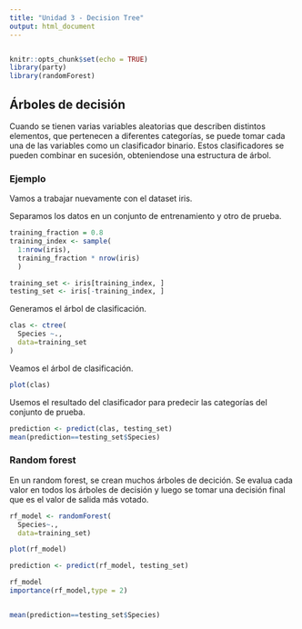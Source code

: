 ```yaml
---
title: "Unidad 3 - Decision Tree"
output: html_document
---
```

```r

```

```r
knitr::opts_chunk$set(echo = TRUE)
library(party)
library(randomForest)
```

## Árboles de decisión

Cuando se tienen varias variables aleatorias que describen distintos elementos,
que pertenecen a diferentes categorías, se puede tomar cada una de las variables
como un clasificador binario. Estos clasificadores se pueden combinar en 
sucesión, obteniendose una estructura de árbol.


### Ejemplo

Vamos a trabajar nuevamente con el dataset iris.

Separamos los datos en un conjunto de entrenamiento y otro de prueba.

```r
training_fraction = 0.8
training_index <- sample(
  1:nrow(iris),
  training_fraction * nrow(iris)
  )

training_set <- iris[training_index, ]
testing_set <- iris[-training_index, ]
```

Generamos el árbol de clasificación.

```r
clas <- ctree(
  Species ~.,
  data=training_set
)
```

Veamos el árbol de clasificación.

```r
plot(clas)
```

Usemos el resultado del clasificador para predecir las categorías del conjunto
de prueba.

```r
prediction <- predict(clas, testing_set)
mean(prediction==testing_set$Species)
```

### Random forest

En un random forest, se crean muchos árboles de decición. Se evalua cada valor
en todos los árboles de decisión y luego se tomar una decisión final que es el
valor de salida más votado.

```r
rf_model <- randomForest(
  Species~.,
  data=training_set)

plot(rf_model)

prediction <- predict(rf_model, testing_set)

rf_model
importance(rf_model,type = 2)


mean(prediction==testing_set$Species)

```


